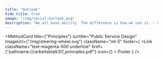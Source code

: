 ```yaml
---
title: "Outlook"
hide_title: true
image: "/img/social-outlook.png"
description: "We all have ability. The difference is how we use it. - Stevie Wonder"
---
```



<PhaseHero
  title="Outlook"
  quote="We all have ability. The difference is how we use it."
  quoteAuthor="Stevie Wonder"
  imageUrl="/img/07_buch.svg"
  className="mt-8 pb-20"
/>

<MethodCard
  title={"Principles"}
  surtitle="Public Service Design"
  imageUrl={"/img/steering-wheel.svg"}
  className="mt-5"
  footer={
    <Link
      className="text-magenta-500 underline"
      href={"pathname:///arbeitsblatt/07_principles.pdf"}
      icon={<EditIcon className="w-3 h-3 text-inherit" />}
    >
      Poster
    </Link>
  }
/>

